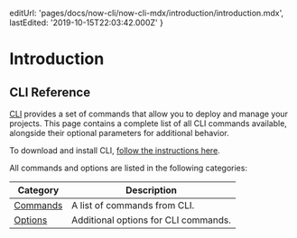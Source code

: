 
  editUrl: 'pages/docs/now-cli/now-cli-mdx/introduction/introduction.mdx',
  lastEdited: '2019-10-15T22:03:42.000Z'
}

# Introduction

## <ProductNameWrapper name={PRODUCT_SHORT_NAME} /> CLI Reference

[<ProductShortName /> CLI](/download) provides a set of commands that allow you to deploy and manage your projects. This page contains a complete list of all <ProductShortName /> CLI commands available, alongside their optional parameters for additional behavior.

To download and install <ProductShortName /> CLI, [follow the instructions here](/download).

All commands and options are listed in the following categories:

| Category              | Description                                               |
| --------------------- | --------------------------------------------------------- |
| [Commands](#commands) | A list of commands from <ProductShortName /> CLI.         |
| [Options](#options)   | Additional options for <ProductShortName /> CLI commands. |
